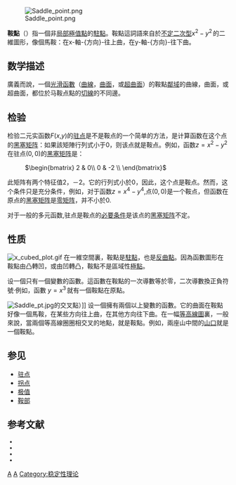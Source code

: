 [[File:Saddle_point.png|thumb]]

'''鞍點'''（{{lang-en|Saddle point}}）指一個非[[極值|局部極值點]]的[[駐點|駐點]]。鞍點這詞語來自於[[不定矩阵|不定]][[二次型|二次型]]<math>x^2 - y^2\,</math>的二維圖形，像個馬鞍：在x-軸-{方向}-往上曲，在y-軸-{方向}-往下曲。

==数学描述==
廣義而說，一個[[光滑函數|光滑函數]]（[[曲線|曲線]]，[[曲面|曲面]]，或[[超曲面|超曲面]]）的鞍點[[鄰域|鄰域]]的曲線，曲面，或超曲面，都位於马鞍点點的[[切線|切線]]的不同邊。

==检验==
检验二元实函数''F''(''x'',''y'')的[[驻点|驻点]]是不是鞍点的一个简单的方法，是计算函数在这个点的[[黑塞矩阵|黑塞矩阵]]：如果該矩陣行列式小于0，则该点就是鞍点。例如，函数<math>z=x^2-y^2</math>在驻点<math>(0, 0)</math>的[[黑塞矩阵|黑塞矩阵]]是：
: <math>\begin{bmatrix}
2 & 0\\
0 & -2 \\
\end{bmatrix}</math>
此矩阵有两个特征值2，－2。它的行列式小於0，因此，这个点是鞍点。然而，这个条件只是充分条件，例如，对于函数<math>z=x^4-y^4,</math>点<math>(0, 0)</math>是一个鞍点，但函数在原点的[[黑塞矩阵|黑塞矩阵]]是[[零矩阵|零矩阵]]，并不小於0. 

对于一般的多元函数,驻点是鞍点的[[必要条件|必要条件]]是该点的[[黑塞矩阵|黑塞矩阵]]不定。

==性质==
[[File:x_cubed_plot.gif|thumb]]
在一維空間裏，鞍點是[[駐點|駐點]]，也是[[反曲點|反曲點]]。因為函數圖形在鞍點由凸轉凹，或由凹轉凸，鞍點不是區域性[[極值|極點]]。

设一個只有一個變數的函數。這函數在鞍點的一次導數等於零，二次導數換正負符號·例如，函數
<math>y=x^3\,</math>就有一個鞍點在原點。

[[File:Saddle_pt.jpg|thumb]]的交叉點）]]
设一個擁有兩個以上變數的函數。它的曲面在鞍點好像一個馬鞍，在某些方向往上曲，在其他方向往下曲。在一幅[[等高線圖|等高線圖]]裏，一般來說，當兩個等高線圈圈相交叉的地點，就是鞍點。例如，兩座山中間的[[山口|山口]]就是一個鞍點。

==参见==
* [[驻点|驻点]]
* [[拐点|拐点]]
* [[极值|极值]]
* [[鞍部|鞍部]]
==参考文献==
<small>
* {{citation |last1=Gray, |first1=Lawrence F.|last2=Flanigan|first2=Francis J.|last3=Kazdan|first3=Jerry L.|last4=Frank|first4=David H|last5=Fristedt|first5=Bert |title=Calculus two: linear and nonlinear functions |publisher=Springer-Verlag |location=Berlin |year=1990 |pages= page 375|isbn=0-387-97388-5 |oclc= |doi=}}
* {{Citation | last1=Hilbert | first1=David | author1-link=David Hilbert | last2=Cohn-Vossen | first2=Stephan | author2-link=Stephan Cohn-Vossen | title=Geometry and the Imagination | publisher=Chelsea | location=New York | edition=2nd | isbn=978-0-8284-1087-8 | year=1952 }}
* {{citation|first=Tobias|last=von Petersdorff|url=http://www.wam.umd.edu/~petersd/stab.html|chapter=Critical Points of Autonomous Systems|year=2006|title=Differential Equations for Scientists and Engineers (Math 246 lecture notes)|deadurl=yes|archiveurl=https://web.archive.org/web/20070103160734/http://www.wam.umd.edu/%7Epetersd/stab.html|archivedate=2007-01-03}}
* {{citation |last=Widder|first=D. V. |title=Advanced calculus |publisher=Dover Publications |location=New York |year=1989 |pages=page 128 |isbn=0-486-66103-2 |oclc= |doi=}}
</small>

[[Category:多變量微積分|A]]
[[Category:微分学|A]]
[[Category:稳定性理论|Category:稳定性理论]]